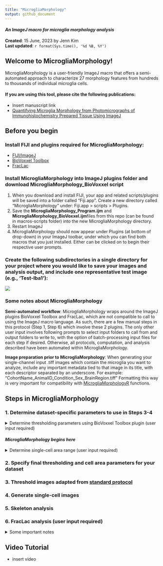 ```yaml
---
title: "MicrogliaMorphology"
output: github_document
---
```

#### *An ImageJ macro for microglia morphology analysis*

**Created**: 15 June, 2023 by Jenn Kim  
**Last updated**: `r format(Sys.time(), '%d %B, %Y')`

## Welcome to MicrogliaMorphology!
MicrogliaMorphology is a user-friendly ImageJ macro that offers a semi-automated approach to characterize 27 morphology features from hundreds to thousands of individual microglia cells.

#### If you are using this tool, please cite the following publications:
- Insert manuscript link
- [Quantifying Microglia Morphology from Photomicrographs of Immunohistochemistry Prepared Tissue Using ImageJ](https://www.jove.com/t/57648/quantifying-microglia-morphology-from-photomicrographs)

## Before you begin

### Install FIJI and plugins required for MicrogliaMorphology:
- [FIJI/ImageJ](https://imagej.net/software/fiji/?Downloads)
- [BioVoxxel Toolbox](https://imagej.net/plugins/biovoxxel-toolbox)
- [FracLac](https://imagej.nih.gov/ij/plugins/fraclac/FLHelp/Installation.htm)

### Install MicrogliaMorphology into ImageJ plugins folder and download MicrogliaMorphology_BioVoxxel script
1. When you download and install FIJI, your app and related scripts/plugins will be saved into a folder called "Fiji.app". Create a new directory called "MicrogliaMorphology" under: Fiji.app > scripts > Plugins. 
2. Save the **MicrogliaMorphology_Program.ijm** and **MicrogliaMorphology_BioVoxxel.ijm**files from this repo (can be found in macros-scripts folder) into the new MicrogliaMorphology directory.
2. Restart ImageJ
3. MicrogliaMorphology should now appear under Plugins (at bottom of drop-down) in your ImageJ toolbar, under which you can find both macros that you just installed. Either can be clicked on to begin their respective user prompts.

### Create the following subdirectories in a single directory for your project where you would like to save your images and analysis output, and include one representative test image (e.g., 'Test-Iba1'):
![](./images/Example_DatasetDirectory.png)

### Some notes about MicrogliaMorphology
**Semi-automated workflow**: MicrogliaMorphology wraps around the ImageJ plugins BioVoxxel Toolbox and FracLac, which are not compatible to call to using the ImageJ macro language. As such, there are a few manual steps in this protocol (Step 1, Step 6) which involve these 2 plugins. The only other user input involves following prompts to select input folders to call from and output folders to write to, with the option of batch-processing input files for each step if desired. Otherwise, all protocols,
computation, and analysis described have been automated within MicrogliaMorphology.

**Image preparation prior to MicrogliaMorphology**: When generating your single-channel input .tiff images which contain the microglia you want to analyze, include any important metadata tied to that image in its title, with each descriptor separated by an underscore. For example: "CohortName_AnimalID_Condition_Sex_BrainRegion.tiff" Formatting this way is very important for compatibility with [MicrogliaMorphologyR](https://github.com/ciernialab/MicrogliaMorphologyR) functions.

## Steps in MicrogliaMorphology

### 1. Determine dataset-specific parameters to use in Steps 3-4
  <details>
  <summary>Determine thresholding parameters using BioVoxxel Toolbox plugin (user input required)</summary>
  1. Run MicrogliaMorphology_BioVoxxel script in ImageJ: *Plugins > MicrogliaMorphology > MicrogliaMorphology_BioxVoxxel*
  2. Use **ThresholdCheck** feature within BioVoxxel Toolbox plugin to interactively determine the best thresholding parameters for your dataset.
  ![](./images/BioVoxxel_ThresholdCheck.png)
      + Click/specify the following options in the pop-up box.
      
      ![](./images/ThresholdCheck_options.png)
      
      + A radius of 100 will typically work well for auto local thresholding microglia images, but you may need to run the ThresholdCheck a few times using different radius values to optimize the parameters to best capture fully connected, single microglia in your thresholded images. When 'Quantification (relative)' option is selected, the plugin will give you a recommended thresholding method at the end of the results file - this is a good starting point, but you should visually verify by looking through ALL of the threshold methods to determine which is best for your dataset: capturing as many branches as possible that are connected to cell bodies, while minimizing overlap between cells. ThresholdCheck will give you a gallery of 25 different thresholding settings on the image you input - each image is color coded accordingly - from the [BioVoxxel website](https://imagej.net/plugins/biovoxxel-toolbox#threshold-check), where you can find more information in the ThresholdCheck feature:
      
      ![](./images/ThresholdCheck_colors.png)
      
      + Here are some examples of under, well, and over-thresholded microglia:
      
      ![](./images/ThresholdCheck_examples.png)
      
      + Auto thresholding takes into account the entire image space when binarizing to distinguish background from signal, while auto local thresholding only takes into account smaller parts of the image at a time using a defined radius. You can follow these links to read more about [auto thresholding](https://imagej.net/plugins/auto-threshold) vs. [auto local thresholding](https://imagej.net/plugins/auto-local-threshold). 
      
      + **Make sure to note the final thresholding parameters you choose for your image set as you will need to input these choices into MicrogliaMorphology**. 
      
  </details>
#### *MicrogliaMorphology begins here*
  <details> 
  <summary>Determine single-cell area range (user input required)</summary>
  In this step, you are determining the cutoff ranges (min and max) for what is considered a single microglia cell. Use the following guidelines when picking representative cells on both extremes:
  - **When selecting particles that are too small to be considered single cells:** select particles that you would consider *almost* as big as a single-cell, but not a single cell. **When selecting particles that are too big to be considered single cells:** select particles that you would consider as 2 obviously overlapping cells.
  </details>
### 2. Specify final thresholding and cell area parameters for your dataset
### 3. Threshold images adapted from [standard protocol](https://www.jove.com/t/57648/quantifying-microglia-morphology-from-photomicrographs)
### 4. Generate single-cell images
### 5. Skeleton analysis
### 6. FracLac analysis (user input required)
  <details>
  <summary>Some important notes</summary>
  1. Run FracLac plugin: *Plugins > Fractal Analysis > FracLac*
  2. Select **BC** (box counting) in Fraclac GUI and select the following options (adapted from [Young et al., 2018](https://www.jove.com/t/57648/quantifying-microglia-morphology-from-photomicrographs), Section 5.5). **Make sure to select 'lock black background'.**
  ![](./images/FracLac_options.png)
  3. Select **Batch** in Fraclac GUI and follow prompts. Load in files from the directory you wrote your single-cell images to in Step 4. 
  </details>

## Video Tutorial
- insert video